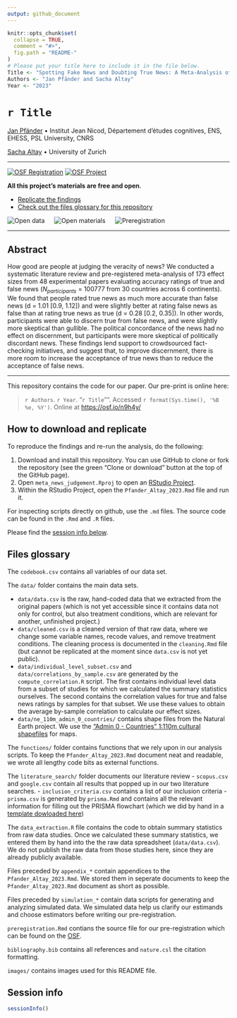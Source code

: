 ```yaml
---
output: github_document
---
```


<!-- README.md is generated from README.Rmd. Please edit that file -->

```r
knitr::opts_chunk$set(
  collapse = TRUE,
  comment = "#>",
  fig.path = "README-"
)
# Please put your title here to include it in the file below.
Title <- "Spotting Fake News and Doubting True News: A Meta-Analysis of News judgements"
Authors <- "Jan Pfänder and Sacha Altay"
Year <- "2023"
```

# `r Title`

[Jan Pfänder](http://www.institutnicod.org/membres/etudiant-e-s/doctorant-e-s/pfander-jan/?lang=en) • Institut Jean Nicod, Département d’études cognitives, ENS, EHESS, PSL University, CNRS

[Sacha Altay](https://sites.google.com/view/sacha-altay/home) • University of Zurich

---

[![OSF Registration](https://img.shields.io/badge/OSF_Registration-10.17605%2FOSF.IO%2FSVC7U-blue
)](https://doi.org/10.17605/OSF.IO/SVC7U) [![OSF Project](https://img.shields.io/badge/OSF_Project-10.17605/OSF.IO/96ZBP-blue
)](https://osf.io/96zbp/) 


**All this project's materials are free and open**.

- [Replicate the findings](#replicate)
- [Check out the files glossary for this repository](#glossary)

![Open data](images/data_large_color.png) &emsp; ![Open materials](images/materials_large_color.png) &emsp; ![Preregistration](images/preregistered_large_color.png)

---

## Abstract

How good are people at judging the veracity of news? We conducted a systematic literature review and pre-registered meta-analysis of 173 effect sizes from 48 experimental papers evaluating accuracy ratings of true and false news ($N_{participants}$ = 100777 from 30 countries across 6 continents). We found that people rated true news as much more accurate than false news (d = 1.01 [0.9, 1.12]) and were slightly better at rating false news as false than at rating true news as true (d = 0.28 [0.2, 0.35]). In other words, participants were able to discern true from false news, and were slightly more skeptical than gullible. The political concordance of the news had no effect on discernment, but participants were more skeptical of politically discordant news. These findings lend support to crowdsourced fact-checking initiatives, and suggest that, to improve discernment, there is more room to increase the acceptance of true news than to reduce the acceptance of false news.

---

This repository contains the code for our paper. Our pre-print is online here:

> `r Authors`. `r Year`. "`r Title`"". Accessed `r format(Sys.time(), '%B %e, %Y')`. Online at <https://osf.io/n9h4y/>

## How to download and replicate {#replicate}

To reproduce the findings and re-run the analysis, do the following:

1. Download and install this repository. You can use GitHub to clone or fork the repository (see the green "Clone or download" button at the top of the GitHub page).
2. Open `meta_news_judgement.Rproj` to open an [RStudio Project](https://r4ds.had.co.nz/workflow-projects.html).
3. Within the RStudio Project, open the `Pfander_Altay_2023.Rmd` file and run it. 

For inspecting scripts directly on github, use the `.md` files. The source code can be found in the `.Rmd` and `.R` files. 

Please find the [session info below](#session-info).

## Files glossary {#glossary}

The `codebook.csv` contains all variables of our data set.

The `data/` folder contains the main data sets.

- `data/data.csv` is the raw, hand-coded data that we extracted from the original papers (which is not yet accessible since it contains data not only for control, but also treatment conditions, which are relevant for another, unfinished project.)
- `data/cleaned.csv` is a cleaned version of that raw data, where we change some variable names, recode values, and remove treatment conditions. The cleaning process is documented in the `cleaning.Rmd` file (but cannot be replicated at the moment since `data.csv` is not yet public). 
- `data/individual_level_subset.csv` and `data/correlations_by_sample.csv` are generated by the `compute_correlation.R` script. The first contains individual level data from a subset of studies for which we calculated the summary statistics ourselves. The second contains the correlation values for true and false news ratings by samples for that subset. We use these values to obtain the average by-sample correlation to calculate our effect sizes. 
- `data/ne_110m_admin_0_countries/` contains shape files from the Natural Earth project. We use the ["Admin 0 - Countries" 1:110m cultural shapefiles](https://www.naturalearthdata.com/downloads/110m-cultural-vectors/) for maps.

The `functions/` folder contains functions that we rely upon in our analysis scripts. To keep the `Pfander_Altay_2023.Rmd` document neat and readable, we wrote all lengthy code bits as external functions. 

The `literature_search/` folder documents our literature review
- `scopus.csv` and `google.csv` contain all results that popped up in our two literature searches. 
- `inclusion_criteria.csv` contains a list of our inclusion criteria
- `prisma.csv` is generated by `prisma.Rmd` and contains all the relevant information for filling out the PRISMA flowchart (which we did by hand in a [template dowloaded here](http://www.prisma-statement.org/PRISMAStatement/FlowDiagram))

The `data_extraction.R` file contains the code to obtain summary statistics from raw data studies. Once we calculated these summary statistics, we entered them by hand into the the raw data spreadsheet (`data/data.csv`). We do not publish the raw data from those studies here, since they are already publicly available.

Files preceded by `appendix_*` contain appendices to the `Pfander_Altay_2023.Rmd`. We stored them in seperate documents to keep the `Pfander_Altay_2023.Rmd` document as short as possible.

Files preceded by `simulation_*` contain data scripts for generating and analyzing simulated data. We simulated data help us clarify our estimands and choose estimators before writing our pre-registration. 

`preregistration.Rmd` contians the source file for our pre-registration which can be found on the [OSF](https://doi.org/10.17605/OSF.IO/SVC7U).

`bibliography.bib` contains all references and `nature.csl` the citation formatting.

`images/` contains images used for this README file.

## Session info {#session-info}

```r
sessionInfo()
```


